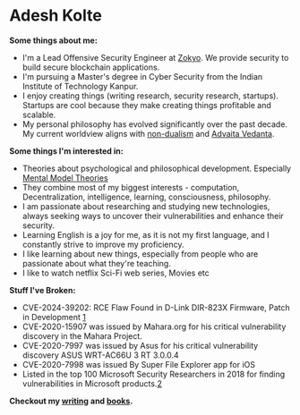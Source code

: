 # Adesh Kolte

**Some things about me:**
- I'm a Lead Offensive Security Engineer at [Zokyo](https://zokyo,io). We provide security to build secure blockchain applications.
- I'm pursuing a Master's degree in Cyber Security from the Indian Institute of Technology Kanpur.
- I enjoy creating things (writing research, security research, startups). Startups are cool because they make creating things profitable and scalable.
- My personal philosophy has evolved significantly over the past decade. My current worldview aligns with [non-dualism](https://en.wikipedia.org/wiki/Nondualism) and [Advaita Vedanta](https://en.wikipedia.org/wiki/Advaita_Vedanta#:~:text=Classical%20Advaita%20Ved%C4%81nta%20states%20that,Creator%20and%20the%20created%20universe.).

**Some things I'm interested in:**

- Theories about psychological and philosophical development. Especially [Mental Model Theories](https://fs.blog)
- They combine most of my biggest interests - computation, Decentralization, intelligence, learning, consciousness, philosophy.
- I am passionate about researching and studying new technologies, always seeking ways to uncover their vulnerabilities and enhance their security. 
- Learning English is a joy for me, as it is not my first language, and I constantly strive to improve my proficiency. 
- I like learning about new things, especially from people who are passionate about what they're teaching.
- I like to watch netflix Sci-Fi web series, Movies etc 

**Stuff I've Broken:**
- CVE-2024-39202: RCE Flaw Found in D-Link DIR-823X Firmware, Patch in Development [1](https://securityonline.info/cve-2024-39202-rce-flaw-found-in-d-link-dir-823x-firmware-patch-in-development/#google_vignette)
- CVE-2020-15907 was issued by Mahara.org for his critical vulnerability discovery in the Mahara Project.
- CVE-2020-7997 was issued by Asus for his critical vulnerability discovery ASUS WRT-AC66U 3 RT 3.0.0.4
- CVE-2020-7998 was issued By Super File Explorer app for iOS
- Listed in the top 100 Microsoft Security Researchers in 2018 for finding vulnerabilities in Microsoft products.[2](https://msrc.microsoft.com/blog/2018/08/microsofts-top-100-security-researchers-black-hat-2018-edition/)

**Checkout my [writing](/writing) and [books](/books).**

